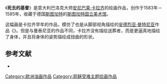 {{Infobox Painting
| image_file=Annibale carracci, salma di cristo.jpg
| title=死去的基督
| artist=安尼巴莱·卡拉齐
| year=1583年－1585年
| type=布面油画
| height=70.7
| width=88.8
| city=[[斯圖加特|斯圖加特]]
| museum=[[斯图加特国立美术馆|國立美術館]]
}}
《'''死去的基督'''》是意大利巴洛克大师[[安尼巴莱·卡拉齐|安尼巴莱·卡拉齐]]的绘画作品，创作于1583年－1585年，收藏于德国[[斯图加特|斯图加特]]的[[斯图加特国立美术馆|斯图加特国立美术馆]]。

这幅画是卡拉齐早年的作品，模仿了也是从脚部视角描绘的[[安德烈亚·曼特尼亚|安德烈亚·曼特尼亚]]作品《{{le|哀悼死去的基督|Lamentation of Christ (Mantegna)}}》。但是与曼泰尼亚的作品不同，卡拉齐没有描绘送葬者，而是更逼真地描绘了身体，并且将身体的姿势描绘成扭曲的形状。 

==参考文献==
*{{cite book|first=Malafarina |last=Gianfranco|title= L'opera completa di Annibale Carracci|publisher=Rizzoli |location= Milan|year=1976}}

{{美術小作品}}

[[Category:欧洲油画作品|Category:欧洲油画作品]]
[[Category:耶稣受难主题绘画作品|Category:耶稣受难主题绘画作品]]